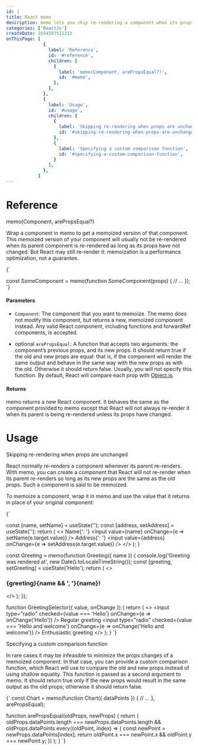 ```yaml
---
id: 1
title: React memo
description: memo lets you skip re-rendering a component when its props are unchanged.
categories: ['ReactJs']
createDate: 1694507511313
onThisPage: [
              {
                label: 'Reference',
                id: '#reference',
                children: [
                  {
                    label: 'memo(Component, arePropsEqual?)',
                    id: '#memo',
                  },
                ],
              },
              {
                label: 'Usage',
                id: '#usage',
                children: [
                  {
                    label: 'Skipping re-rendering when props are unchanged',
                    id: '#skipping-re-rendering-when-props-are-unchanged',
                  },
                  {
                    label: 'Specifying a custom comparison function',
                    id: '#specifying-a-custom-comparison-function',
                  }
                ],
              },
            ]
---
```


<h1 id="reference">Reference</h1>

<div className="size-18 weight-medium" id="memo">memo(Component, arePropsEqual?)</div>

Wrap a component in memo to get a memoized version of that component. This memoized version of your component will usually not be re-rendered when its parent component is re-rendered as long as its props have not changed. But React may still re-render it: memoization is a performance optimization, not a guarantee.

<MarkdownCode>
{`

const SomeComponent = memo(function SomeComponent(props) {
  // ...
});
`}
</MarkdownCode>

<h4>Parameters</h4>

- ```Component```: The component that you want to memoize. The memo does not modify this component, but returns a new, memoized component instead. Any valid React component, including functions and forwardRef components, is accepted.

- optional ```arePropsEqual```: A function that accepts two arguments: the component’s previous props, and its new props. It should return true if the old and new props are equal: that is, if the component will render the same output and behave in the same way with the new props as with the old. Otherwise it should return false. Usually, you will not specify this function. By default, React will compare each prop with [Object.is](https://developer.mozilla.org/en-US/docs/Web/JavaScript/Reference/Global_Objects/Object/is).

<h4>Returns</h4>

memo returns a new React component. It behaves the same as the component provided to memo except that React will not always re-render it when its parent is being re-rendered unless its props have changed.

<Divider/>

<h1 id="usage">Usage</h1>

<div className="size-18 weight-medium mt-32" id="skipping-re-rendering-when-props-are-unchanged">Skipping re-rendering when props are unchanged</div>

React normally re-renders a component whenever its parent re-renders. With memo, you can create a component that React will not re-render when its parent re-renders so long as its new props are the same as the old props. Such a component is said to be memoized.

To memoize a component, wrap it in memo and use the value that it returns in place of your original component:

<MarkdownCode>
{`

  const [name, setName] = useState('');
  const [address, setAddress] = useState('');
  return (
    <>
      <label>
        Name{': '}
        <input value={name} onChange={e => setName(e.target.value)} />
      </label>
      <label>
        Address{': '}
        <input value={address} onChange={e => setAddress(e.target.value)} />
      </label>
      <Greeting name={name} />
    </>
  );
}

const Greeting = memo(function Greeting({ name }) {
  console.log('Greeting was rendered at', new Date().toLocaleTimeString());
  const [greeting, setGreeting] = useState('Hello');
  return (
    <>
      <h3>{greeting}{name && ', '}{name}!</h3>
      <GreetingSelector value={greeting} onChange={setGreeting} />
    </>
  );
});

function GreetingSelector({ value, onChange }) {
  return (
    <>
      <label>
        <input
          type="radio"
          checked={value === 'Hello'}
          onChange={e => onChange('Hello')}
        />
        Regular greeting
      </label>
      <label>
        <input
          type="radio"
          checked={value === 'Hello and welcome'}
          onChange={e => onChange('Hello and welcome')}
        />
        Enthusiastic greeting
      </label>
    </>
  );
}
`}
</MarkdownCode>

<Divider/>

<div className="size-18 weight-medium" id="specifying-a-custom-comparison-function">Specifying a custom comparison function</div>

In rare cases it may be infeasible to minimize the props changes of a memoized component. In that case, you can provide a custom comparison function, which React will use to compare the old and new props instead of using shallow equality. This function is passed as a second argument to memo. It should return true only if the new props would result in the same output as the old props; otherwise it should return false.

<MarkdownCode>
{`
const Chart = memo(function Chart({ dataPoints }) {
  // ...
}, arePropsEqual);

function arePropsEqual(oldProps, newProps) {
  return (
    oldProps.dataPoints.length === newProps.dataPoints.length &&
    oldProps.dataPoints.every((oldPoint, index) => {
      const newPoint = newProps.dataPoints[index];
      return oldPoint.x === newPoint.x && oldPoint.y === newPoint.y;
    })
  );
}
`}
</MarkdownCode>
